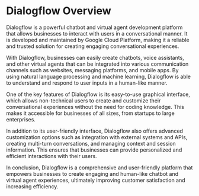 
# Dialogflow Overview
Dialogflow is a powerful chatbot and virtual agent development platform that allows businesses to interact with users in a conversational manner. It is developed and maintained by Google Cloud Platform, making it a reliable and trusted solution for creating engaging conversational experiences.

With Dialogflow, businesses can easily create chatbots, voice assistants, and other virtual agents that can be integrated into various communication channels such as websites, messaging platforms, and mobile apps. By using natural language processing and machine learning, Dialogflow is able to understand and respond to user inputs in a human-like manner.

One of the key features of Dialogflow is its easy-to-use graphical interface, which allows non-technical users to create and customize their conversational experiences without the need for coding knowledge. This makes it accessible for businesses of all sizes, from startups to large enterprises.

In addition to its user-friendly interface, Dialogflow also offers advanced customization options such as integration with external systems and APIs, creating multi-turn conversations, and managing context and session information. This ensures that businesses can provide personalized and efficient interactions with their users.

In conclusion, Dialogflow is a comprehensive and user-friendly platform that empowers businesses to create engaging and human-like chatbot and virtual agent experiences, ultimately improving customer satisfaction and increasing efficiency.